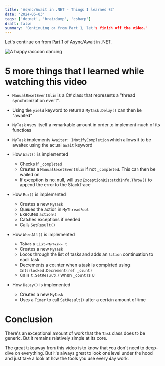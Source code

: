 ```yaml
---
title: 'Async/Await in .NET - Things I learned #2'
date: '2024-05-03'
tags: ['dotnet', 'braindump', 'csharp']
draft: false
summary: 'Continuing on from Part 1, let's finish off the video.'
---
```


Let's continue on from [Part 1](/blog/async-await-in-dotnet/part-1) of Async/Await in .NET.

![A happy raccoon dancing](/static/images/blog/async-await-in-csharp.gif)

<div class="mb-4">
    <YoutubeEmbed id="R-z2Hv-7nxk" />
</div>

# 5 more things that I learned while watching this video
- `ManualResetEventSlim` is a C# class that represents a "thread synchronization event". 
- Using the `yield` keyword to return a `MyTask.Delay()` can then be "awaited"
- `MyTask` uses itself a remarkable amount in order to implement much of its functions
- `MyTask` implements `Awaiter: INotifyCompletion` which allows it to be awaited using the actual `await` keyword

- How `Wait()` is implemented
    - Checks if `_completed`
    - Creates a `ManualResetEventSlim` if not `_completed`. This can then be waited on
    - If exception is not null, will use `ExceptionDispatchInfo.Throw()` to append the error to the StackTrace

- How `Run()` is implemented
    - Creates a new `MyTask`
    - Queues the action in `MyThreadPool`
    - Executes `action()`
    - Catches exceptions if needed
    - Calls `SetResult()`

- How `WhenAll()` is implemented
    - Takes a `List<MyTask> t`
    - Creates a new `MyTask`
    - Loops through the list of tasks and adds an `Action` continuation to each task
    - Decrements a counter when a task is completed using `Interlocked.Decrement(ref _count)`
    - Calls `t.SetResult()` when `_count` is 0

- How `Delay()` is implemented
    - Creates a new `MyTask`
    - Uses a `Timer` to call `SetResult()` after a certain amount of time

# Conclusion
There's an exceptional amount of work that the `Task` class does to be generic. But it remains relatively simple at its core.

The great takeaway from this video is to know that you don't need to deep-dive on everything. But it's always great to look one level under the hood and just take a look at how the tools you use every day work.